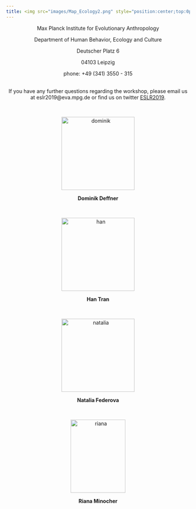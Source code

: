 ```yaml
---
title: <img src="images/Map_Ecology2.png" style="position:center;top:0px;right:0px;" />
---
```


<center>

Max Planck Institute for Evolutionary Anthropology

Department of Human Behavior, Ecology and Culture

Deutscher Platz 6

04103 Leipzig

phone: +49 (341) 3550 - 315

<br>
If you have any further questions regarding the workshop, please email us at eslr2019@eva.mpg.de or find us on twitter [ESLR2019](https://twitter.com/ESLR2019).

</center>

<br>

<center>
 <a href="https://www.eva.mpg.de/ecology/staff/dominik-deffner/index.html">
  <img src="images/dominik.png" alt="dominik" style="width:200px;height:200px;border:0;">
</a> 

**Dominik Deffner**

<br>

 <a href="https://www.eva.mpg.de/ecology/staff/han-tran/index.html">
  <img src="images/han.jpeg" alt="han" style="width:200px;height:200px;border:0;">
</a> 

**Han Tran**

<br>

 <a href="https://www.eva.mpg.de/ecology/staff/natalia-fedorova/index.html">
  <img src="images/natalia.png" alt="natalia" style="width:200px;height:200px;border:0;">
</a> 

**Natalia Federova**

<br>

 <a href="https://www.eva.mpg.de/ecology/staff/riana-minocher/index.html">
  <img src="images/riana.png" alt="riana" style="width:150px;height:200px;border:0;">
</a>

**Riana Minocher**

<br>
</center>

